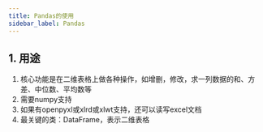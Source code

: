 ```yaml
---
title: Pandas的使用
sidebar_label: Pandas
---
```


## 1. 用途
1. 核心功能是在二维表格上做各种操作，如增删，修改，求一列数据的和、方差、中位数、平均数等
2. 需要numpy支持
3. 如果有openpyxl或xlrd或xlwt支持，还可以读写excel文档
4. 最关键的类：DataFrame，表示二维表格
